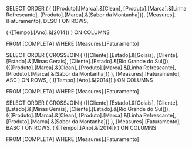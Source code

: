 SELECT ORDER (
(
	{[Produto].[Marca].&[Clean], [Produto].[Marca].&[Linha Refrescante], [Produto].[Marca].&[Sabor da Montanha]}),
	[Measures].[Faturamento], DESC
) ON ROWS,

(
	{[Tempo].[Ano].&[2014]}
) ON COLUMNS

FROM [COMPLETA] WHERE [Measures].[Faturamento]

SELECT ORDER (
	CROSSJOIN (
		({[Cliente].[Estado].&[Goiais], [Cliente].[Estado].&[Minas Gerais], [Cliente].[Estado].&[Rio Grande do Sul]}),
		({[Produto].[Marca].&[Clean], [Produto].[Marca].&[Linha Refrescante], [Produto].[Marca].&[Sabor da Montanha]})
	),
	[Measures].[Faturamento], ASC
) ON ROWS,
(
	{[Tempo].[Ano].&[2014]}
) ON COLUMNS

FROM [COMPLETA] WHERE [Measures].[Faturamento]

SELECT ORDER (
	CROSSJOIN (
		({[Cliente].[Estado].&[Goiais], [Cliente].[Estado].&[Minas Gerais], [Cliente].[Estado].&[Rio Grande do Sul]}),
		({[Produto].[Marca].&[Clean], [Produto].[Marca].&[Linha Refrescante], [Produto].[Marca].&[Sabor da Montanha]})
	),
	[Measures].[Faturamento], BASC
) ON ROWS,
(
	{[Tempo].[Ano].&[2014]}
) ON COLUMNS

FROM [COMPLETA] WHERE [Measures].[Faturamento]